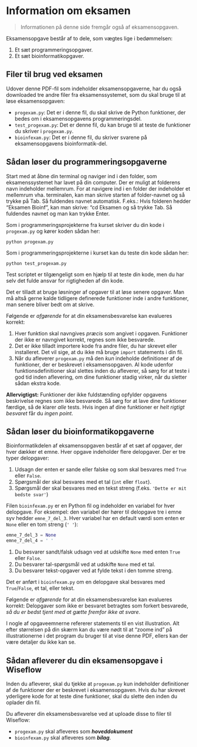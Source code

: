 
# Information om eksamen

> Informationen på denne side fremgår også af eksamensopgaven.

Eksamensopgave består af to dele, som vægtes lige i bedømmelsen:

1. Et sæt programmeringsopgaver.
2. Et sæt bioinformatikopgaver.

## Filer til brug ved eksamen

Udover denne PDF-fil som indeholder eksamensopgaverne, har du også downloaded tre andre filer fra eksamenssystemet, som du skal bruge til at løse eksamensopgaven:

- `progexam.py`: Det er i denne fil, du skal skrive de Python funktioner, der bedes om i eksamensopgavens programmeringsdel.
- `test_progexam.py`: Det er denne fil, du kan bruge til at teste de funktioner du skriver i `progexam.py`.
- `bioinfexam.py`: Det er i denne fil, du skriver svarene på eksamensopgavens bioinformatik-del.

## Sådan løser du programmeringsopgaverne

Start med at åbne din terminal og naviger ind i den folder, som eksamenssystemet har lavet på din computer. Der er muligt at folderens navn indeholder mellemrum. For at navigere ind i en folder der indeholder et mellemrum vha. terminalen, kan man skrive starten af folder-navnet og så trykke på Tab. Så fuldendes navnet automatisk. F.eks.: Hvis folderen hedder “Eksamen Bioinf”, kan man skrive: “cd Eksamen og så trykke Tab. Så fuldendes navnet og man kan trykke Enter.

Som i programmeringsprojekterne fra kurset skriver du din kode i `progexam.py` og kører koden sådan her:

```
python progexam.py
```

Som i programmeringsprojekterne i kurset kan du teste din kode sådan her:

```
python test_progexam.py
```

Test scriptet er tilgængeligt som en hjælp til at teste din kode, men du har selv det fulde ansvar for rigtigheden af din kode.

Det er tilladt at bruge løsninger af opgaver til at løse senere opgaver. Man må altså gerne kalde tidligere definerede funktioner inde i andre funktioner, man senere bliver bedt om at skrive.

Følgende er *afgørende* for at din eksamensbesvarelse kan evalueres korrekt:

1. Hver funktion skal navngives *præcis* som angivet i opgaven. Funktioner der ikke er navngivet korrekt, regnes som ikke besvarede.
2. Det er ikke tilladt importere kode fra andre filer, du har skrevet eller installeret. Det vil sige, at du ikke må bruge `import` statements i din fil.
3. Når du afleverer `progexam.py` må den  *kun* indeholde definitioner af de funktioner, der er beskrevet i eksamensopgaven. Al kode udenfor funktionsdefinitioner skal slettes inden du afleverer, så sørg for at teste i god tid inden aflevering, om dine funktioner stadig virker, når du sletter sådan ekstra kode.

**Allervigtigst:** Funktioner der ikke fuldstænding opfylder opgavens beskrivelse regnes som ikke besvarede. Så sørg for at lave dine funktioner færdige, så de klarer *alle* tests. Hvis ingen af dine funktioner er *helt rigtigt besvaret* får du *ingen point*.

## Sådan løser du bioinformatikopgaverne

Bioinformatikdelen af eksamensopgaven består af et sæt af  opgaver, der hver dækker et emne. Hver opgave indeholder flere delopgaver. Der er tre typer delopgaver:

1. Udsagn der enten er sande eller falske og som skal besvares med `True` eller `False`.
2. Spørgsmål der skal besvares med et tal (`int` eller `float`).
3. Spørgsmål der skal besvares med en tekst streng (f.eks. `'Dette er mit bedste svar'`)

Filen `bioinfexam.py` er en Python fil og indeholder en variabel for hver delopgave. For eksempel: den variabel der hører til delopgave tre i emne syv hedder `emne_7_del_3`. Hver variabel har en default værdi som enten er `None` eller en tom streng (`' '`):

```python
emne_7_del_3 = None
emne_7_del_4 = ' '
```

1. Du besvarer sandt/falsk udsagn ved at udskifte `None` med enten `True` eller `False`. 
2. Du besvarer tal-spørgsmål ved at udskifte `None` med et tal. 
3. Du besvarer tekst-opgaver ved at fylde tekst i den tomme streng. 

Det er anført i `bioinfexam.py` om en delopgave skal besvares med `True`/`False`, et tal, eller tekst.

Følgende er *afgørende* for at din eksamensbesvarelse kan evalueres korrekt: Delopgaver som ikke er besvaret betragtes som forkert besvarede, *så du er bedst tjent med at gætte fremfor ikke at svare*.

I nogle af opgaveemnerne refererer statements til en vist illustration. Alt efter størrelsen på din skærm kan du være nødt til at "zoome ind" på illustrationerne i det program du bruger til at vise denne PDF, ellers kan der være detaljer du ikke kan se.

## Sådan afleverer du din eksamensopgave i Wiseflow

Inden du afleverer, skal du tjekke at `progexam.py` kun indeholder definitioner af de funktioner der er beskrevet i eksamensopgaven. Hvis du har skrevet yderligere kode for at teste dine funktioner, skal du slette den inden du oplader din fil.

Du afleverer din eksamensbesvarelse ved at uploade disse to filer til Wiseflow:

* `progexam.py` skal afleveres som **_hoveddokument_**
* `bioinfexam.py` skal afleveres som **_bilag_**.



